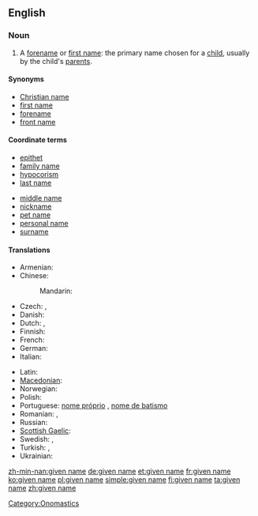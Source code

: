 {{wikipedia}}
==English==

===Noun===
{{en-noun|sg=[[given]] [[name]]}}

# {{chiefly|Australia|US|and|Scotland}} A [[forename]] or [[first name]]: the primary name chosen for a [[child]], usually by the child's [[parent]]s.

====Synonyms====
* [[Christian name]]
* [[first name]]
* [[forename]]
* [[front name]]

====Coordinate terms====
{{top2}}
* [[epithet]]
* [[family name]]
* [[hypocorism]]
* [[last name]]
{{mid2}}
* [[middle name]]
* [[nickname]]
* [[pet name]]
* [[personal name]]
* [[surname]]
{{bottom}}

====Translations====
{{trans-top|name chosen for a child by its parents}}
* Armenian: {{t+|hy|անուն|tr=anun}}
* Chinese:
*: Mandarin: {{t-|cmn|名字|tr=míngzi|sc=Hani}}
* Czech: {{t+|cs|jméno|n}}, {{t+|cs|křestní jméno|n}}
* Danish: {{t-|da|fornavn}}
* Dutch: {{t+|nl|voornaam|m}}, {{t-|nl|roepnaam|m}}
* Finnish: {{t+|fi|etunimi}}
* French: {{t+|fr|prénom|m}}
* German: {{t+|de|Vorname|m}}
* Italian: {{t+|it|nome|m}}
{{trans-mid}}
* Latin: {{t-|la|praenomen|n|alt=praenōmen}}
* [[Macedonian]]: {{t|mk|лично име|n|tr=líčno íme}}
* Norwegian: {{t+|no|fornavn|n}}
* Polish: {{t+|pl|imię|n}}
* Portuguese: [[nome próprio]] {{m}}, [[nome de batismo]] {{m}}
* Romanian: {{t|ro|prenume|n}}, {{t|ro|nume de naştere|m}}
* Russian: {{t+|ru|имя|n|tr=ímja}}
* [[Scottish Gaelic]]: {{t-|gd|ainm-baistidh|m|xs=Scottish Gaelic}}
* Swedish: {{t+|sv|förnamn|n}}, {{t+|sv|tilltalsnamn|n}}
* Turkish: {{t+|tr|isim}}, {{t+|tr|ad}}
* Ukrainian: {{t+|uk|ім'я|n|tr=im'ja|xs=Ukrainian}}
{{trans-bottom}}

[[Category:Onomastics]]

[[zh-min-nan:given name]]
[[de:given name]]
[[et:given name]]
[[fr:given name]]
[[ko:given name]]
[[pl:given name]]
[[simple:given name]]
[[fi:given name]]
[[ta:given name]]
[[zh:given name]]